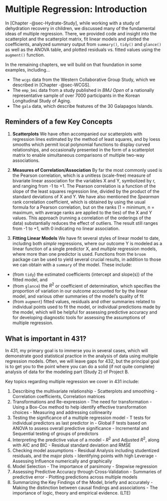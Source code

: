 # Multiple Regression: Introduction

In [Chapter -@sec-Hydrate-Study], while working with a study of dehydration recovery in children, we discussed many of the fundamental ideas of multiple regression. There, we provided code and insight into the scatterplot and the scatterplot matrix, fit linear models and plotted the coefficients, analyzed summary output from `summary()`, `tidy()` and `glance()` as well as the ANOVA table, and plotted residuals vs. fitted values using the `augment()` function. 

In the remaining chapters, we will build on that foundation in some examples, including...

- The `wcgs` data from the Western Collaborative Group Study, which we described in [Chapter -@sec-WCGS].
- The `emp_bmi` data from a study published in *BMJ Open* of a nationally representative sample of over 7000 participants in the Korean Longitudinal Study of Aging.
- The `gala` data, which describe features of the 30 Galapagos Islands.

## Reminders of a few Key Concepts

1. **Scatterplots** We have often accompanied our scatterplots with regression lines estimated by the method of least squares, and by loess smooths which permit local polynomial functions to display curved relationships, and occasionally presented in the form of a scatterplot matrix to enable simultaneous comparisons of multiple two-way associations.

2. **Measures of Correlation/Association** By far the most commonly used is the Pearson correlation, which is a unitless (scale-free) measure of bivariate linear association  for the variables X and Y, symbolized by r, and ranging from -1 to +1. The Pearson correlation is a function of the slope of the least squares regression line, divided by the product of the standard deviations of X and Y. We have also mentioned the *Spearman* rank correlation coefficient, which is obtained by using the usual formula for a Pearson correlation, but on the ranks (1 = minimum, n = maximum, with average ranks are applied to the ties) of the X and Y values. This approach (running a correlation of the orderings of the data) substantially reduces the effect of outliers. The result still ranges from -1 to +1, with 0 indicating no linear association.

3. **Fitting Linear Models** We have fit several styles of linear model to date, including both *simple* regressions, where our outcome Y is modeled as a linear function of a single predictor X, and *multiple* regression models, where more than one predictor is used. Functions from the `broom` package can be used to yield several crucial results, in addition to those we can obtain with a `summary` of the model. These include:

- (from `tidy`) the estimated coefficients (intercept and slope(s)) of the fitted model, and 
- (from `glance`) the $R^2$ or coefficient of determination, which specifies the proportion of variation in our outcome accounted for by the linear model, and various other summaries of the model's quality of fit
- (from `augment`) fitted values, residuals and other summaries related to individual points used to fit the model, or individual predictions made by the model, which will be helpful for assessing predictive accuracy and for developing diagnostic tools for assessing the assumptions of multiple regression.

## What is important in 431?

In 431, my primary goal is to immerse you in several cases, which will demonstrate good statistical practice in the analysis of data using multiple regression models. Often, we will leave gaps for 432, but the principal goal is to get you to the point where you can do a solid (if not quite complete) analysis of data for the modeling part (Study 2) of Project B.

Key topics regarding multiple regression we cover in 431 include:

1.	Describing the multivariate relationship
        - Scatterplots and smoothing
        - Correlation coefficients, Correlation matrices
2.	Transformations and Re-expression
        - The need for transformation
        - Using a Box-Cox method to help identify effective transformation choices
        - Measuring and addressing collinearity
3.	Testing the significance of a multiple regression model
        - T tests for individual predictors as last predictor in
        - Global F tests based on ANOVA to assess overall predictive significance
        - Incremental and Sequential testing of groups of predictors
4.	Interpreting the predictive value of a model
        - $R^2$ and Adjusted $R^2$, along with AIC and BIC 
        - Residual standard deviation and RMSE
5.	Checking model assumptions
        - Residual Analysis including studentized residuals, and the major plots
        - Identifying points with high Leverage
        - Assessing Influence numerically and graphically
6.	Model Selection
        - The importance of parsimony
        - Stepwise regression 
7.	Assessing Predictive Accuracy through Cross-Validation
        - Summaries of predictive error
        - Plotting predictions across multiple models
8.	Summarizing the Key Findings of the Model, briefly and accurately
        - Making the distinction between causal findings and associations
        - The importance of logic, theory and empirical evidence. (LTE)


